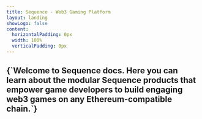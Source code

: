 ```yaml
---
title: Sequence - Web3 Gaming Platform
layout: landing
showLogo: false
content:
  horizontalPadding: 0px
  width: 100%
  verticalPadding: 0px
---
```



<div className="flex flex-col">
  <MatrixBackground className="pt-20 pb-40 -mb-10 px-5 z-0">
    <section className="flex flex-col items-center gap-4 max-w-screen-lg mx-auto">
      <HomePage.Logo className="w-52" />
      <h2 className="text-xl font-bold text-themed-primary max-w-3xl text-center text-wrap">
        {`Welcome to Sequence docs. Here you can learn about the modular Sequence products that empower game developers to build engaging web3 games on any Ethereum-compatible chain.`}
      </h2>
    </section>
  </MatrixBackground>
  <div className="px-5 z-10">
    <div className="w-full max-w-screen-lg mx-auto">
      <SolutionsSection />
    </div>
  </div>
  <GradientBackground className="px-5 mt-30">
    <div className="w-full max-w-screen-lg mx-auto">
      <GuidesSection />
    </div>
  </GradientBackground>
  <div className="px-5 mt-30">
    <div className="w-full max-w-screen-lg mx-auto flex flex-col gap-30">
      <SDKsSection />
      <APIsSection />
      <SupportSection />
    </div>
  </div>
</div>
